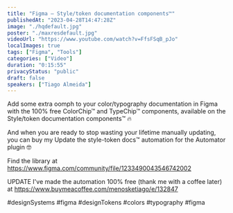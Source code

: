 ```yaml
---
title: "Figma — Style/token documentation components™"
publishedAt: "2023-04-28T14:47:28Z"
image: "./hqdefault.jpg"
poster: "./maxresdefault.jpg"
videoUrl: "https://www.youtube.com/watch?v=FfsFSqB_pJo"
localImages: true
tags: ["Figma", "Tools"]
categories: ["Video"]
duration: "0:15:55"
privacyStatus: "public"
draft: false
speakers: ["Tiago Almeida"]
---
```


Add some extra oomph to your color/typography documentation in Figma with the 100% free ColorChip™ and TypeChip™ components, available on the Style/token documentation components™ 🔥

And when you are ready to stop wasting your lifetime manually updating, you can buy my Update the style-token docs™ automation for the Automator plugin 🤓

Find the library at
https://www.figma.com/community/file/1233490043546742002

UPDATE
I've made the automation 100% free (thank me with a coffee later) at
https://www.buymeacoffee.com/menosketiago/e/132847

#designSystems #figma #designTokens #colors #typography #figma
